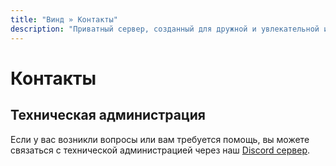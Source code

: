 ```yaml
---
title: "Винд » Контакты"
description: "Приватный сервер, созданный для дружной и увлекательной игры."
---
```

# Контакты

## Техническая администрация

Если у вас возникли вопросы или вам требуется помощь, вы можете связаться с технической администрацией через наш [Discord сервер](https://discord.gg/VyaU5wvRMV).